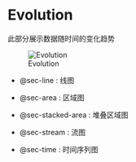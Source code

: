 # Evolution

此部分展示数据随时间的变化趋势

![Evolution](./image/evolution.png)

- @sec-line : 线图

- @sec-area : 区域图

- @sec-stacked-area : 堆叠区域图

- @sec-stream : 流图

- @sec-time : 时间序列图
